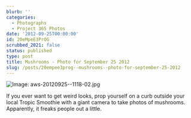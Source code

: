 ```yaml
---
blurb: ''
categories:
  - Photographs
  - Project 365 Photos
date: '2012-09-25T00:00:00'
id: 20eMpeE3PrOG
scrubbed_2021: false
status: published
type: post
title: Mushrooms - Photo for September 25 2012
slug: /posts/20empee3prog--mushrooms--photo-for-september-25-2012
---
```


![Image: aws-20120925--1118-02.jpg](/aws-20120925--1118-02.jpg)

If you ever want to get weird looks, prop yourself on a curb outside your local Tropic Smoothie with a giant camera to take photos of mushrooms. Apparently, it freaks people out a little.
